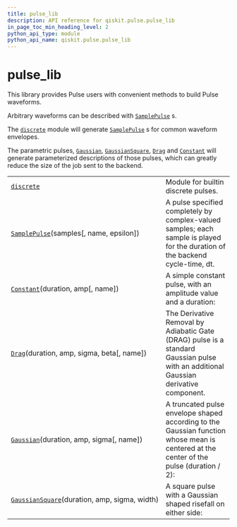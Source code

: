```yaml
---
title: pulse_lib
description: API reference for qiskit.pulse.pulse_lib
in_page_toc_min_heading_level: 2
python_api_type: module
python_api_name: qiskit.pulse.pulse_lib
---
```


<span id="module-qiskit.pulse.pulse_lib" />

<span id="pulse-lib" />

# pulse\_lib

This library provides Pulse users with convenient methods to build Pulse waveforms.

Arbitrary waveforms can be described with [`SamplePulse`](qiskit.pulse.pulse_lib.SamplePulse "qiskit.pulse.pulse_lib.SamplePulse") s.

The [`discrete`](qiskit.pulse.pulse_lib.discrete#module-qiskit.pulse.pulse_lib.discrete "qiskit.pulse.pulse_lib.discrete") module will generate [`SamplePulse`](qiskit.pulse.pulse_lib.SamplePulse "qiskit.pulse.pulse_lib.SamplePulse") s for common waveform envelopes.

The parametric pulses, [`Gaussian`](qiskit.pulse.pulse_lib.Gaussian "qiskit.pulse.pulse_lib.Gaussian"), [`GaussianSquare`](qiskit.pulse.pulse_lib.GaussianSquare "qiskit.pulse.pulse_lib.GaussianSquare"), [`Drag`](qiskit.pulse.pulse_lib.Drag "qiskit.pulse.pulse_lib.Drag") and [`Constant`](qiskit.pulse.pulse_lib.Constant "qiskit.pulse.pulse_lib.Constant") will generate parameterized descriptions of those pulses, which can greatly reduce the size of the job sent to the backend.

|                                                                                                                                |                                                                                                                                        |
| ------------------------------------------------------------------------------------------------------------------------------ | -------------------------------------------------------------------------------------------------------------------------------------- |
| [`discrete`](qiskit.pulse.pulse_lib.discrete#module-qiskit.pulse.pulse_lib.discrete "qiskit.pulse.pulse_lib.discrete")         | Module for builtin discrete pulses.                                                                                                    |
| [`SamplePulse`](qiskit.pulse.pulse_lib.SamplePulse "qiskit.pulse.pulse_lib.SamplePulse")(samples\[, name, epsilon])            | A pulse specified completely by complex-valued samples; each sample is played for the duration of the backend cycle-time, dt.          |
| [`Constant`](qiskit.pulse.pulse_lib.Constant "qiskit.pulse.pulse_lib.Constant")(duration, amp\[, name])                        | A simple constant pulse, with an amplitude value and a duration:                                                                       |
| [`Drag`](qiskit.pulse.pulse_lib.Drag "qiskit.pulse.pulse_lib.Drag")(duration, amp, sigma, beta\[, name])                       | The Derivative Removal by Adiabatic Gate (DRAG) pulse is a standard Gaussian pulse with an additional Gaussian derivative component.   |
| [`Gaussian`](qiskit.pulse.pulse_lib.Gaussian "qiskit.pulse.pulse_lib.Gaussian")(duration, amp, sigma\[, name])                 | A truncated pulse envelope shaped according to the Gaussian function whose mean is centered at the center of the pulse (duration / 2): |
| [`GaussianSquare`](qiskit.pulse.pulse_lib.GaussianSquare "qiskit.pulse.pulse_lib.GaussianSquare")(duration, amp, sigma, width) | A square pulse with a Gaussian shaped risefall on either side:                                                                         |

